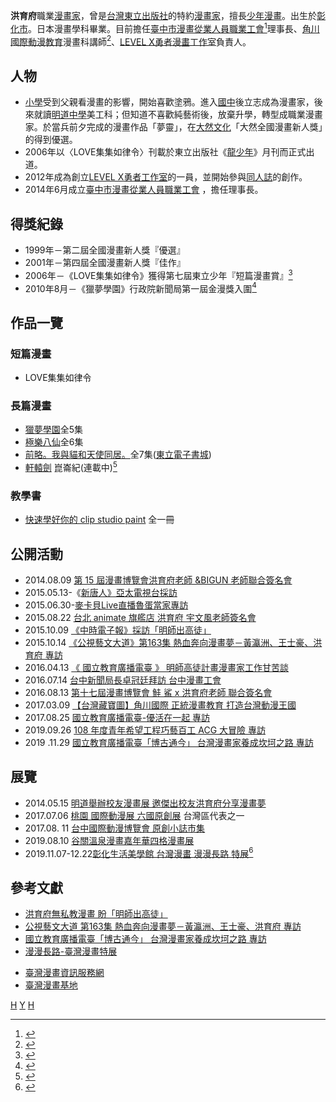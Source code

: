 
{{blpsources|time=2016-09-23T06:48:58+00:00}}
{{Infobox person
| 姓名     = 洪育府
| 圖像     = 漫畫博覽會 洪育府簽名 20160813.jpg
| 圖像大小 = 
| 圖像說明 = 洪育府於2016年[[漫畫博覽會|漫畫博覽會]]簽名
| 出生日期 = {{birth date and age|1979|11|8}}
| 出生地點 = {{ROC}}[[彰化市|彰化市]]
| 逝世日期 = 
| 逝世地點 = 
| 國籍     = {{ROC}}
| 籍貫     = 
| 教育程度 = [[專科學校|專科學校]]
| 母校     = [[明道中學|明道中學]]、[[大阪綜合設計專科學校|大阪綜合設計專科學校]]
| 宗教信仰 = 
| 配偶     = <!-- {{marriage|姓名|結婚年|離婚年}} -->
| 兒女     = <!-- {{Children|姓名|出生年|逝世年}} -->
| 父母     = 
| 親屬     = 
}}
'''洪育府'''{{BD|1979年|11月8日|catIdx=H}}職業[[漫畫家|漫畫家]]，曾是[[台灣|台灣]][[東立出版社|東立出版社]]的特約[[漫畫家|漫畫家]]，擅長[[少年漫畫|少年漫畫]]。出生於[[彰化市|彰化市]]。日本{{link-ja|大阪綜合設計專科學校|大阪総合デザイン専門学校}}漫畫學科畢業。目前擔任[[臺中市漫畫從業人員職業工會|臺中市漫畫從業人員職業工會]]<ref>{{Cite web|title=臺中市漫畫從業人員職業工會-Facebook|url=https://www.facebook.com/taichungcomic/|accessdate=|author=|date=|format=|work=|publisher=|archive-date=2017-03-08|archive-url=https://web.archive.org/web/20170308105203/https://www.facebook.com/taichungcomic/|dead-url=no}}</ref>理事長、[[角川國際動漫教育|角川國際動漫教育]]漫畫科講師<ref>{{Cite web|title=角川国際動漫教育講師顧問介紹|url=https://www.kadokawa-ie.com.tw/curriculum/teacher/teacher006/|accessdate=|author=|date=|format=|publisher=|language=|archive-date=2019-12-14|archive-url=https://web.archive.org/web/20191214114654/https://www.kadokawa-ie.com.tw/curriculum/teacher/teacher006/|dead-url=no}}</ref>、[https://www.facebook.com/levelxstudio/ LEVEL X勇者漫畫工作室]負責人。

== 人物 ==
*[[小學|小學]]受到父親看漫畫的影響，開始喜歡塗鴉。進入[[國中|國中]]後立志成為漫畫家，後來就讀[[明道中學|明道中學]]美工科；但知道不喜歡純藝術後，放棄升學，轉型成職業漫畫家。於當兵前夕完成的漫畫作品「夢靈」，在[[大然文化|大然文化]]「大然全國漫畫新人獎」的得到優選。
*2006年以〈LOVE集集如律令〉刊載於東立出版社《[[龍少年|龍少年]]》月刊而正式出道。
*2012年成為創立[https://www.facebook.com/levelxstudio/ LEVEL X勇者工作室]的一員，並開始參與[[同人誌|同人誌]]的創作。
*2014年6月成立[https://www.facebook.com/taichungcomic/ 臺中市漫畫從業人員職業工會] {{Wayback|url=https://www.facebook.com/taichungcomic/ |date=20170308105203 }}，擔任理事長。

== 得獎紀錄 ==
* 1999年－第二屆全國漫畫新人獎『優選』
* 2001年－第四屆全國漫畫新人獎『佳作』
* 2006年－《LOVE集集如律令》獲得第七屆東立少年『短篇漫畫賞』<ref>{{Cite web|url=http://www.ccpa.org.tw/news_detial.php?news_id=1482|title=『龍少年』鮭魚仔＆小鯊龍老師、洪育府老師　『星少女』彼依恩老師 簽名會 閃亮登場|accessdate=2017-03-29|author=|date=|work=www.ccpa.org.tw|publisher=|deadurl=yes|archiveurl=https://web.archive.org/web/20170330003650/http://www.ccpa.org.tw/news_detial.php?news_id=1482|archivedate=2017-03-30}}</ref>
* 2010年8月－《獵夢學園》行政院新聞局第一屆金漫獎入圍<ref>{{Cite news|url=http://www.gamebase.com.tw/news/topic/90665518/|title=第一屆《金漫獎》入圍名單揭曉|newspaper=遊戲基地 gamebase|accessdate=2017-03-29|language=zh-tw|archive-date=2019-12-07|archive-url=https://web.archive.org/web/20191207131402/https://www.gamebase.com.tw/news/topic/90665518/|dead-url=no}}</ref>

== 作品一覽 ==
=== 短篇漫畫 ===
*LOVE集集如律令
=== 長篇漫畫 ===
*[[獵夢學園|獵夢學園]]全5集
*[[極樂八仙|極樂八仙]]全6集
*[[前略。我與貓和天使同居。|前略。我與貓和天使同居。]]全7集([https://web.archive.org/web/20171127020829/http://ebook.tongli.com.tw/index.aspx 東立電子書城])
*[[軒轅劍系列|軒轅劍]] 崑崙紀(連載中)<ref>{{Cite web|title=軒轅劍 崑崙紀|url=https://www.facebook.com/softstar.swd/posts/2528154243940588|accessdate=|author=|date=|format=|publisher=|language=}}</ref>

=== 教學書 ===

* [[google:快速學好你的+clip+studio+paint&oq=快速學好你的+clip+studio+paint&aqs=chrome..69i57.698j0j7&sourceid=chrome&ie=UTF-8|快速學好你的 clip studio paint]] 全一冊

== 公開活動 ==

* 2014.08.09 [http://www.tongli.com.tw/TNews_View.aspx?TID=20140811111709 第 15 屆漫畫博覽會洪育府老師 &BIGUN 老師聯合簽名會] {{Wayback|url=http://www.tongli.com.tw/TNews_View.aspx?TID=20140811111709 |date=20191214110826 }}
* 2015.05.13-《[http://www.ntdtv.com.tw/b5/20150513/video/148633.html?%E5%B1%B1%E5%AF%A8%E5%BD%A9%E7%B9%AA%E6%9D%91%E7%86%B1%E6%BD%AE%20%E7%AA%81%E9%A1%AF%E5%8F%B0%E7%81%A3%E6%96%87%E5%89%B5%E8%B2%A7%E4%B9%8F 新唐人》亞太電視台採訪]
* 2015.06.30-[https://www.youtube.com/watch?v=rqaHSXzfVHw 麥卡貝Live直播魯蛋當家專訪]
* 2015.08.22 [https://www.facebook.com/TongLiComic/posts/1139044716123195/ 台北 animate 旗艦店 洪育府 宇文風老師簽名會]
* 2015.10.09 [https://www.chinatimes.com/realtimenews/20151009003848-260401?chdtv 《中時電子報》採訪「明師出高徒」]
* 2015.10.14 [https://www.youtube.com/watch?v=dMaeMQNX2cs&fbclid=IwAR3B5EIUF0Obo74v3Ybz7N18mQsKSXEFmqqKcrS_H4L2APbxVrNO61JGDi8 《公視藝文大道》第163集 熱血奔向漫畫夢－黃瀛洲、王士豪、洪育府 專訪]
* 2016.04.13 [https://www.facebook.com/etalkbar/posts/1037789729631581/ 《 國立教育廣播電臺 》 明師高徒計畫漫畫家工作甘苦談]
* 2016.07.14 [https://www.facebook.com/taichungcomic/posts/1244608315572292/ 台中新聞局長卓冠廷拜訪 台中漫畫工會]
* 2016.08.13 [https://news.ltn.com.tw/news/life/breakingnews/1732633 第十七屆漫畫博覽會 鮭 鯊 x 洪育府老師 聯合簽名會] {{Wayback|url=https://news.ltn.com.tw/news/life/breakingnews/1732633 |date=20191214110613 }}
* 2017.03.09 [https://www.youtube.com/watch?v=F-cQIgzMZo4 【台灣藏寶圖】角川國際 正統漫畫教育 打造台灣動漫王國] {{Wayback|url=https://www.youtube.com/watch?v=F-cQIgzMZo4 |date=20170525192618 }}
* 2017.08.25 [https://www.facebook.com/taichungcomic/posts/1670534146313038 國立教育廣播電臺-優活在一起 專訪]
* 2019.09.26  [https://www.facebook.com/aistcedu/videos/2080197655621132/ 108 年度青年希望工程巧藝百工 ACG 大冒險 專訪]
* 2019 .11.29 [https://www.ner.gov.tw/program/5a83f4ebc5fd8a01e2df01fe/5dde8969d86eb80006f93100?fbclid=IwAR1FQk8TLI28XKTdLo6RmnxxaJhTaHaQenUFjlDDsv04q2Mh49A3-oZ5aoo 國立教育廣播電臺「博古通今」 台灣漫畫家養成坎坷之路 專訪] {{Wayback|url=https://www.ner.gov.tw/program/5a83f4ebc5fd8a01e2df01fe/5dde8969d86eb80006f93100?fbclid=IwAR1FQk8TLI28XKTdLo6RmnxxaJhTaHaQenUFjlDDsv04q2Mh49A3-oZ5aoo |date=20191214110655 }}

== 展覽 ==

* 2014.05.15 [http://www.mingdao.edu.tw/library/epaper/1030615/news.html 明道舉辦校友漫畫展 邀傑出校友洪育府分享漫畫夢] {{Wayback|url=http://www.mingdao.edu.tw/library/epaper/1030615/news.html |date=20191214110616 }}
* 2017.07.06 [https://newtalk.tw/news/view/2017-07-06/91460 桃園 國際動漫展 六國原創展] {{Wayback|url=https://newtalk.tw/news/view/2017-07-06/91460 |date=20191214110543 }} 台灣區代表之一
* 2017.08. 11 [https://travel.taichung.gov.tw/zh-tw/Event/NewsDetail/2498/%E5%8F%B0%E4%B8%AD%E5%9C%8B%E9%9A%9B%E5%8B%95%E6%BC%AB%E5%8D%9A%E8%A6%BD%E6%9C%838-11%E5%B1%95%E9%96%8B-%E5%9C%8B%E9%9A%9B%E6%BC%AB%E5%A3%87%E6%96%B0%E6%98%9F%E8%89%BE%E6%96%87%E4%BB%95%E4%BA%9E%E6%B4%B2%E9%A6%96%E5%B1%95%E5%9C%A8%E5%8F%B0%E4%B8%AD 台中國際動漫博覽會 原創小誌市集]{{Dead link}}
* 2019.08.10 [https://www.tourism.taichung.gov.tw/1339229/post 谷關溫泉漫畫嘉年華四格漫畫展] {{Wayback|url=https://www.tourism.taichung.gov.tw/1339229/post |date=20191214115345 }}
* 2019.11.07-12.22[https://www.youtube.com/watch?v=4SjbZqNViM4 彰化生活美學館 台灣漫畫 漫漫長路 特展]<ref>{{Cite web|title=漫漫長路 臺灣漫畫特展 走進彰美館的漫畫天地|url=https://www.youtube.com/watch?v=kxT4_hLWEho|accessdate=|author=|date=|format=|publisher=|language=}}</ref>

==參考文獻==
{{reflist}}

* [https://www.chinatimes.com/realtimenews/20151009003848-260401?chdtv 洪育府無私教漫畫 盼「明師出高徒」]
* [https://www.youtube.com/watch?v=dMaeMQNX2cs&fbclid=IwAR3B5EIUF0Obo74v3Ybz7N18mQsKSXEFmqqKcrS_H4L2APbxVrNO61JGDi8 公視藝文大道 第163集 熱血奔向漫畫夢－黃瀛洲、王士豪、洪育府 專訪]
* [https://www.ner.gov.tw/program/5a83f4ebc5fd8a01e2df01fe/5dde8969d86eb80006f93100?fbclid=IwAR1FQk8TLI28XKTdLo6RmnxxaJhTaHaQenUFjlDDsv04q2Mh49A3-oZ5aoo 國立教育廣播電臺「博古通今」 台灣漫畫家養成坎坷之路 專訪] {{Wayback|url=https://www.ner.gov.tw/program/5a83f4ebc5fd8a01e2df01fe/5dde8969d86eb80006f93100?fbclid=IwAR1FQk8TLI28XKTdLo6RmnxxaJhTaHaQenUFjlDDsv04q2Mh49A3-oZ5aoo |date=20191214110655 }}
* [https://www.youtube.com/watch?v=cFUCKJQoHS8&fbclid=IwAR2NecIMAgncho9d8k9kEoHSMDZ8a3-tDFt4l5i6TkXLyUgbvIGX7j4oaDo 漫漫長路-臺灣漫畫特展]

*[https://web.archive.org/web/20170323054838/http://www.comicnet.culture.tw/03_comicBox/35_author.php?mid=65 臺灣漫畫資訊服務網]
*[https://web.archive.org/web/20191214110613/https://tcb.culture.tw/kb-article/hong-yu-fu/ 臺灣漫畫基地]

[[Category:臺灣漫畫家|H]]
[[Category:洪姓|Y]]
[[Category:彰化市人|H]]